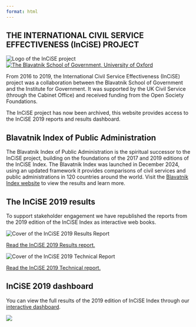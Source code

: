 ```yaml
---
format: html
---
```


:::{.site-title-block}
:::{.column-screen .site-title}
:::{.column-body-outset}
# THE INTERNATIONAL CIVIL SERVICE EFFECTIVENESS (InCiSE) PROJECT
:::
:::
```{=html}
<div class="column-body-outset logo-box">
<div class="incise-logo">
<img src="figures/incise_wordmark_white.png" alt="Logo of the InCiSE project">
</div>
<div class="bsg-logo">
<a href="http://bsg.ox.ac.uk">
<img src="figures/bsg-logo.svg" alt="The Blavatnik School of Government, University of Oxford">
</a>
</div>
</div>
```
:::

:::{.column-body-outset}

From 2016 to 2019, the International Civil Service Effectiveness (InCiSE)
project was a collaboration between the Blavatnik School of Government and the
Institute for Government. It was supported by the UK Civil Service (through the
Cabinet Office) and received funding from the Open Society Foundations.

The InCiSE project has now been archived, this website provides access to the
InCiSE 2019 reports and results dashboard.

:::{.grid}
:::{.g-col-12 .g-col-md-4}
## Blavatnik Index of Public Administration
The Blavatnik Index of Public Administration is the spiritual successor to the InCiSE project, building on the foundations of the 2017 and 2019 editions of
the InCiSE Index. The Blavatnik Index was launched in December 2024, using an updated framework it provides comparisons of civil services and public administrations in 120 countries around the world. Visit the
[Blavatnik Index website](https://index.bsg.ox.ac.uk) to view the results
and learn more.
:::
:::{.g-col-12 .g-col-md-4}
## The InCiSE 2019 results
To support stakeholder engagement we have republished the reports from the
2019 edition of the InCiSE Index as interactive web books.
```{=html}
<div class="card-reports">
<div class="2019-report-results">
<img src="figures/incise2019_results_cover.png" alt="Cover of the InCiSE 2019 Results Report">
<p><a href="https://incise-project.github.io/incise2019-results/">Read the InCiSE 2019 Results report.</a></p>
</a>
</div>
<div class="2019-report-technical">
<img src="figures/incise2019_techreport_cover.png" alt="Cover of the InCiSE 2019 Technical Report">
<p><a href="https://incise-project.github.io/incise2019-techreport/">Read the InCiSE 2019 Technical report.</a></p>
</div>
</div>
```
:::
:::{.g-col-12 .g-col-md-4}
## InCiSE 2019 dashboard
You can view the full results of the 2019 edition of InCiSE Index through
our [interactive dashboard](https://incise-project.github.io/incise2019-dashboard/).

:::{.linked-img}
[![](figures/incise-dashboard.png)](https://incise-project.github.io/incise2019-dashboard/)
:::

:::
:::

:::
